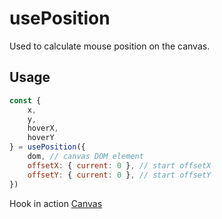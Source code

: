 
<Meta title="Hooks/usePosition"/>

# usePosition

Used to calculate mouse position on the canvas.

## Usage

```js
const {
    x,
    y,
    hoverX,
    hoverY
} = usePosition({
    dom, // canvas DOM element
    offsetX: { current: 0 }, // start offsetX
    offsetY: { current: 0 }, // start offsetY
})
```

Hook in action [Canvas](/?path=/docs/canvas--showcase)
